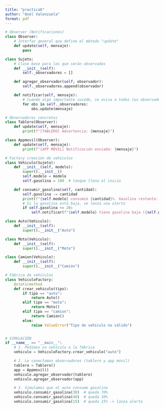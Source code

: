 ---
title: "practica6"
author: "Axel Valenzuela"
format: pdf
---
```{python}
# Observer (Notificaciones)
class Observer:
    # Interfaz general que define el método "update"
    def update(self, mensaje):
        pass

class Sujeto:
    # Clase base para los que serán observados
    def __init__(self):
        self._observadores = []

    def agregar_observador(self, observador):
        self._observadores.append(observador)

    def notificar(self, mensaje):
        # Cuando algo importante sucede, se avisa a todos los observadores
        for obs in self._observadores:
            obs.update(mensaje)

# Observadores concretos
class Tablero(Observer):
    def update(self, mensaje):
        print(f"[TABLERO] Advertencia: {mensaje}")

class Appmovil(Observer):
    def update(self, mensaje):
        print(f"[APP MÓVIL] Notificación enviada: {mensaje}")

# Factory creación de vehículos
class Vehiculo(Sujeto):
    def __init__(self, modelo):
        super().__init__()
        self.modelo = modelo
        self.gasolina = 100  # tanque lleno al inicio

    def consumir_gasolina(self, cantidad):
        self.gasolina -= cantidad
        print(f"{self.modelo} consumió {cantidad}%. Gasolina restante: {self.gasolina}%")
        # Si la gasolina está baja, se lanza una alerta
        if self.gasolina <= 20:
            self.notificar(f"{self.modelo} tiene gasolina baja ({self.gasolina}%)")

class Auto(Vehiculo):
    def __init__(self):
        super().__init__("Auto")

class Moto(Vehiculo):
    def __init__(self):
        super().__init__("Moto")

class Camion(Vehiculo):
    def __init__(self):
        super().__init__("Camión")

# Fábrica de vehículos
class VehiculoFactory:
    @staticmethod
    def crear_vehiculo(tipo):
        if tipo == "auto":
            return Auto()
        elif tipo == "moto":
            return Moto()
        elif tipo == "camion":
            return Camion()
        else:
            raise ValueError("Tipo de vehículo no válido")


# SIMULACIÓN
if __name__ == "__main__":
    # 1. Pedimos un vehículo a la fábrica
    vehiculo = VehiculoFactory.crear_vehiculo("auto")

    # 2. Le conectamos observadores (tablero y app móvil)
    tablero = Tablero()
    app = Appmovil()
    vehiculo.agregar_observador(tablero)
    vehiculo.agregar_observador(app)

    # 3. Simulamos que el auto consume gasolina
    vehiculo.consumir_gasolina(30)  # queda 70%
    vehiculo.consumir_gasolina(40)  # queda 30%
    vehiculo.consumir_gasolina(15)  # queda 15% -> lanza alerta

```

